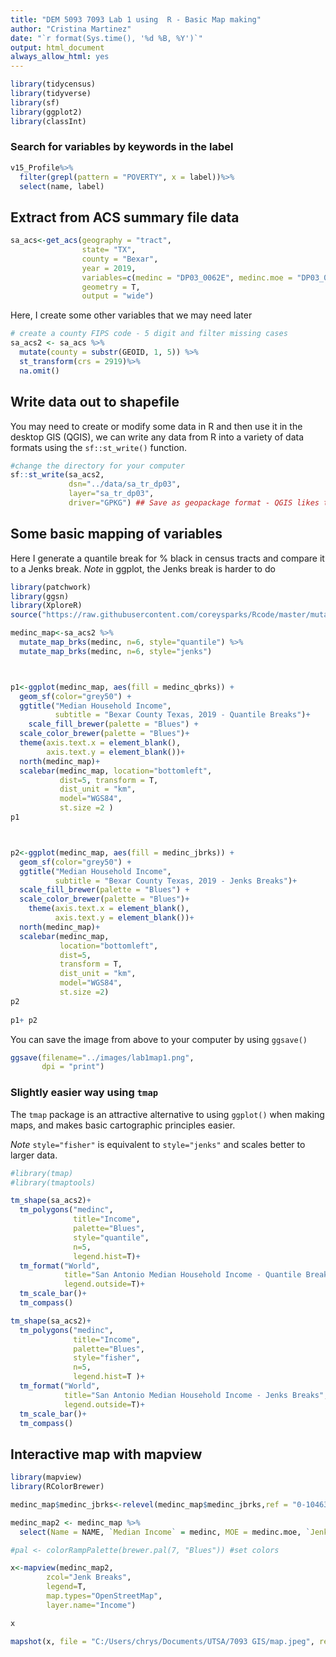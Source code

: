 ```yaml
---
title: "DEM 5093 7093 Lab 1 using  R - Basic Map making"
author: "Cristina Martinez"
date: "`r format(Sys.time(), '%d %B, %Y')`"
output: html_document
always_allow_html: yes
---
```



```r
library(tidycensus)
library(tidyverse)
library(sf)
library(ggplot2)
library(classInt)
```

### Search for variables by keywords in the label 
```r
v15_Profile%>%
  filter(grepl(pattern = "POVERTY", x = label))%>%
  select(name, label)
```

\newpage
## Extract from ACS summary file data

```r
sa_acs<-get_acs(geography = "tract",
                state= "TX",
                county = "Bexar",
                year = 2019,
                variables=c(medinc = "DP03_0062E", medinc.moe = "DP03_0062M"),
                geometry = T,
                output = "wide")

```

Here, I create some other variables that we may need later
```r
# create a county FIPS code - 5 digit and filter missing cases
sa_acs2 <- sa_acs %>%
  mutate(county = substr(GEOID, 1, 5)) %>%
  st_transform(crs = 2919)%>%
  na.omit()

```

## Write data out to shapefile
You may need to create or modify some data in R and then use it in the desktop GIS (QGIS), we can write any data from R into a variety of data formats using the  `sf::st_write()` function.


```r
#change the directory for your computer
sf::st_write(sa_acs2,
             dsn="../data/sa_tr_dp03",
             layer="sa_tr_dp03",
             driver="GPKG") ## Save as geopackage format - QGIS likes this

```

\newpage

## Some basic mapping of variables
Here I generate a quantile break for % black in census tracts and compare it to a Jenks break. *Note* in ggplot, the Jenks break is harder to do
```r

library(patchwork)
library(ggsn)
library(XploreR)
source("https://raw.githubusercontent.com/coreysparks/Rcode/master/mutate_map_funs.R")

medinc_map<-sa_acs2 %>%
  mutate_map_brks(medinc, n=6, style="quantile") %>%
  mutate_map_brks(medinc, n=6, style="jenks")



p1<-ggplot(medinc_map, aes(fill = medinc_qbrks)) + 
  geom_sf(color="grey50") + 
  ggtitle("Median Household Income", 
          subtitle = "Bexar County Texas, 2019 - Quantile Breaks")+
    scale_fill_brewer(palette = "Blues") + 
  scale_color_brewer(palette = "Blues")+
  theme(axis.text.x = element_blank(),
        axis.text.y = element_blank())+
  north(medinc_map)+
  scalebar(medinc_map, location="bottomleft",
           dist=5, transform = T,
           dist_unit = "km",
           model="WGS84",
           st.size =2 )
p1



p2<-ggplot(medinc_map, aes(fill = medinc_jbrks)) + 
  geom_sf(color="grey50") + 
  ggtitle("Median Household Income", 
          subtitle = "Bexar County Texas, 2019 - Jenks Breaks")+
  scale_fill_brewer(palette = "Blues") + 
  scale_color_brewer(palette = "Blues")+
    theme(axis.text.x = element_blank(),
          axis.text.y = element_blank())+
  north(medinc_map)+
  scalebar(medinc_map, 
           location="bottomleft",
           dist=5,
           transform = T,
           dist_unit = "km",
           model="WGS84",
           st.size =2)
p2
  
p1+ p2

```

You can save the image from above to your computer by using `ggsave()`
```r
ggsave(filename="../images/lab1map1.png",
       dpi = "print")

```

### Slightly easier way using `tmap`

The `tmap` package is an attractive alternative to using `ggplot()` when making maps, and makes basic cartographic principles easier.

*Note* `style="fisher"` is equivalent to `style="jenks"` and scales better to larger data.

```r
#library(tmap)
#library(tmaptools)

tm_shape(sa_acs2)+
  tm_polygons("medinc",
              title="Income",
              palette="Blues",
              style="quantile", 
              n=5, 
              legend.hist=T)+
  tm_format("World",
            title="San Antonio Median Household Income - Quantile Breaks",
            legend.outside=T)+
  tm_scale_bar()+
  tm_compass()

tm_shape(sa_acs2)+
  tm_polygons("medinc",
              title="Income",
              palette="Blues",
              style="fisher",
              n=5,
              legend.hist=T )+
  tm_format("World",
            title="San Antonio Median Household Income - Jenks Breaks",
            legend.outside=T)+
  tm_scale_bar()+
  tm_compass()
```


## Interactive map with mapview

```r
library(mapview)
library(RColorBrewer)

medinc_map$medinc_jbrks<-relevel(medinc_map$medinc_jbrks,ref = "0-10463" )

medinc_map2 <- medinc_map %>%
  select(Name = NAME, `Median Income` = medinc, MOE = medinc.moe, `Jenk Breaks` = medinc_jbrks)

#pal <- colorRampPalette(brewer.pal(7, "Blues")) #set colors

x<-mapview(medinc_map2,
        zcol="Jenk Breaks",
        legend=T,
        map.types="OpenStreetMap",
        layer.name="Income")

x

mapshot(x, file = "C:/Users/chrys/Documents/UTSA/7093 GIS/map.jpeg", remove_controls = c("zoomControl", "layersControl"))

```



